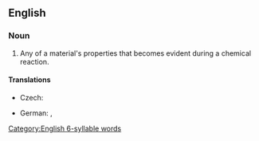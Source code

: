 ==English==

===Noun===
{{wikipedia}}
{{en-noun}}
# {{lb|en|chemistry}} Any of a material's properties that becomes evident during a chemical reaction.

====Translations====
{{trans-top|any of a material's properties that becomes evident during a chemical reaction}}
* Czech: {{t|cs|chemická vlastnost|f}}
{{trans-mid}}
* German: {{t|de|chemische Eigenschaft|f}}, {{t|de|chemische Stoffeigenschaft|f}}
{{trans-bottom}}

[[Category:English 6-syllable words]]